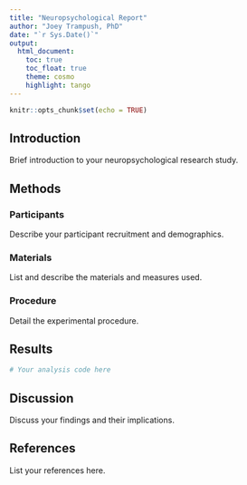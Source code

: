 ```yaml
---
title: "Neuropsychological Report"
author: "Joey Trampush, PhD"
date: "`r Sys.Date()`"
output: 
  html_document:
    toc: true
    toc_float: true
    theme: cosmo
    highlight: tango
---
```


```r
knitr::opts_chunk$set(echo = TRUE)
```

## Introduction

Brief introduction to your neuropsychological research study.

## Methods

### Participants

Describe your participant recruitment and demographics.

### Materials

List and describe the materials and measures used.

### Procedure

Detail the experimental procedure.

## Results

```r
# Your analysis code here
```

## Discussion

Discuss your findings and their implications.

## References

List your references here.

